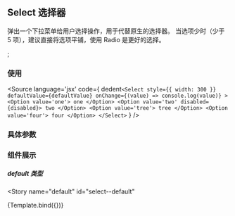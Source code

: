 <!-- Select Doc -->
## Select 选择器

弹出一个下拉菜单给用户选择操作，用于代替原生的选择器。
当选项少时（少于 5 项），建议直接将选项平铺，使用 Radio 是更好的选择。

<Meta title="Components/Select" component={Select} />;

### 使用

<Source
  language='jsx'
  code={
    dedent`
      <Select
        style={{ width: 300 }}
        defaultValue={defaultValue}
        onChange={(value) => console.log(value)}
      >
        <Option value='one'> one </Option>
        <Option value='two' disabled={disabled}> two </Option>
        <Option value='tree'> tree </Option>
        <Option value='four'> four </Option>
      </Select>
      `
  }
/>

### 具体参数
<ArgsTable of={Select} />


### 组件展示

##### default 类型

<Story 
  name="default" 
  id="select--default" 
>
{Template.bind({})}
</Story>